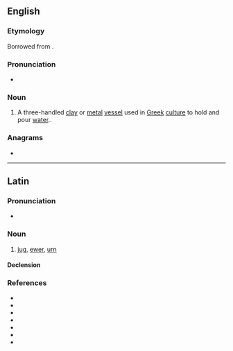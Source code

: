==English==
{{wikipedia}}

===Etymology===
Borrowed from {{bor|en|grc|ὑδρία||water jar or water container}}.

===Pronunciation===
* {{IPA|/ˈhaɪdɹeə/|lang=en}}

===Noun===
{{en-noun|s|hydriae|hydriai}}

# A three-handled [[clay]] or [[metal]] [[vessel]] used in [[Greek]] [[culture]] to hold and pour [[water]]..

===Anagrams===
* {{anagrams|en|a=adhiry|Riyadh}}

----

==Latin==

===Pronunciation===
* {{la-IPA|hydria}}

===Noun===
{{la-noun|hydria|hydriae|f|first}}

# [[jug]], [[ewer]], [[urn]]

====Declension====
{{la-decl-1st|hydri}}

===References===
* {{R:L&S}}
* {{R:Elementary Lewis}}
* {{R:du Cange}}
* {{R:Gaffiot}}
* {{R:PersEnc}}
* {{R:Peck}}
* {{R:Smith's Antiquities}}
